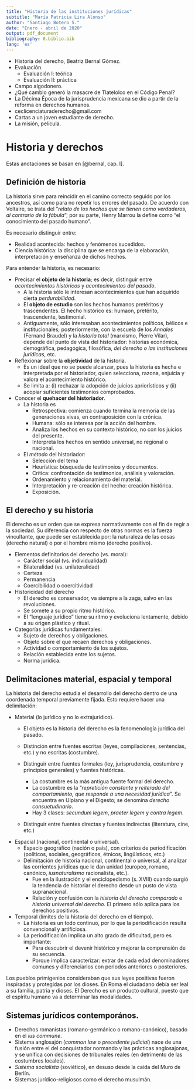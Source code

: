 ```yaml
---
title: "Historia de las instituciones jurídicas"
subtitle: "María Patricia Lira Alonso"
author: "Santiago Botero S."
date: "Enero - abril de 2020"
output: pdf_document
bibliography: 0.biblio.bib
lang: 'es'
---
```


+ Historia del derecho, Beatriz Bernal Gómez.
+ Evaluación.
    - Evaluación I: teórica
    - Evaluación II: práctica
+ Campo algodonero.
+ ¿Qué cambio generó la masacre de Tlatelolco en el Código Penal?
+ La Décima Época de la jurisprudencia mexicana se dio a partir de la reforma en
  derechos humanos.
+ ceclicenciaturaderecho@gmail.com
+ Cartas a un joven estudiante de derecho.
+ La misión, película.

# Historia y derechos

Estas anotaciones se basan en [@bernal, cap. I].

## Definición de historia

La historia sirve para reincidir en el camino correcto seguido por los
ancestros, así como para no repetir los errores del pasado. De acuerdo con
Voltaire, se  trata del "*relato de los hechos que se tienen como verdaderos, al
contrario de  la fábula*"; por su parte, Henry Marrou la define como "el
conocimiento del pasado humano".

Es necesario distinguir entre:

+ Realidad acontecida: hechos y fenómenos sucedidos.
+ Ciencia histórica: la disciplina que se encarga de la elaboración,
  interpretación y enseñanza de dichos hechos.

Para entender la historia, es necesario:

+ Precisar el **objeto de la historia**; es decir, distinguir entre
  *acontecimientos históricos* y *acontecimientos del pasado*.
    - A la historia sólo le interesan acontecimientos que han adquirido cierta
      *perdurabilidad*.
    - El **objeto de estudio** son los hechos humanos pretéritos y
      trascendentes. El hecho histórico es: humaon, pretérito, trascendente,
      testimonial.
    - Antiguamente, sólo interesaban acontecimientos políticos, bélicos e
      institucionales; posteriormente, con la escuela de los *Annales* (Fernand
      Braudel) y la *historia total* (marxismo, Pierre Vilar), depende del punto
      de vista del historiador: historias económica, demográfica, pedagógica,
      filosófica, *del derecho o las instituciones jurídicas*, etc.
+ Reflexionar sobre la **objetividad** de la historia.
    - Es un ideal que no se puede alcanzar, pues la historia es hecha e
      interpretada por el historiador, quien selecciona, razona, enjuicia y
      valora el acontecimiento histórico.
    - Se limita a: (i) rechazar la adopción de juicios apriorísticos y (ii)
      acopiar suficientes testimonios comprobados.
+ Conocer el **quehacer del historiador**.
    - La historia es
        * Retrospectiva: comienza cuando termina la memoria de las  generaciones
          vivas, en contraposición con la crónica.
        * Humana: sólo se interesa por la acción del hombre.
        * Analiza los hechos en su contexto histórico, no con los juicios del
          presente.
        * Interpreta los hechos en sentido universal, no regional o nacional.
    - El *método* del historiador:
        * Selección del tema
        * Heurística: búsqueda de testimonios y documentos.
        * Crítica: confrontación de testimonios, análisis y valoración.
        * Ordenamiento y relacionamiento del material.
        * Interpretación y re-creación del hecho: creación histórica.
        * Exposición.

## El derecho y su historia

El derecho es un orden que se expresa normativamente con el fin de regir a la
sociedad. Su diferencia con respecto de otras normas es la fuerza vincultante,
que puede ser establecida por: la naturaleza de las cosas (derecho natural) o
por el hombre mismo (derecho positivo).

+ Elementos definitorios del derecho (vs. moral):
    - Carácter social (vs. individualidad)
    - Bilateralidad (vs. unilateralidad)
    - Certeza
    - Permanencia
    - Coercibilidad o coercitividad
+ Historicidad del derecho
    - El derecho es conservador, va siempre a la zaga, salvo en las revoluciones.
    - Se somete a su propio ritmo histórico.
    - El "lenguaje jurídico" tiene su ritmo y evoluciona lentamente, debido a
    su origen plástico y ritual.
+ Categorías jurídicas fundamentales:
    - Sujeto de derechos y obligaciones.
    - Objeto sobre el que recaen derechos y obligaciones.
    - Actividad o comportamiento de los sujetos.
    - Relación establecida entre los sujetos.
    - Norma jurídica.

## Delimitaciones material, espacial y temporal

La historia del derecho estudia el desarrollo del derecho dentro de una
coordenada temporal previamente fijada. Esto requiere hacer una delimitación:

+ Material (lo jurídico y no lo extrajurídico).
    - El objeto es la historia del derecho es la fenomenología jurídica del
      pasado.
    - Distinción entre fuentes escritas (leyes, compilaciones, sentencias,
      etc.) y no escritas (costumbre).
    - Distinguir entre fuentes formales (ley, jurisprudencia, costumbre y
      principios generales) y fuentes históricas.

        * La costumbre es la más antigua fuente formal del derecho.
        * La costumbre es la "*repretición constante y reiterada del
          comportamiento, que responde a una necesidad jurídica*". Se encuentra
          en Ulpiano y el Digesto; se denomina *derecho consuetudinario*.
        * Hay 3 clases: *secundum legem*, *praeter legem* y *contra legem*.

    - Distinguir entre fuentes directas y fuentes indirectas (literatura, cine,
      etc.)
+ Espacial (nacional, continental o universal).
    - Espacio geográfico (nación o país), con criterios de periodificación
      (políticos, sociales, geográficos, étnicos, lingüísticos, etc.)
    - Delimitación de historia nacional, continental o universal, al analizar
      las corrientes jurídicas que le dan unidad (europeo, romano, canónico,
      *iusnaturalismo* racionalista, etc.).
        * Fue en la ilustración y el  enciclopedismo (s. XVIII) cuando surgió la
          tendencia de historiar el  derecho desde un pusto de vista
          supranacional.
        * Relación y confusión con la *historia del derecho comparado* e
          *historia universal del derecho*. El primero sólo aplica para los
          derechos positivos.
+ Temporal (límites de la historia del derecho en el tiempo).
    - La historia es un todo continuo, por lo que la periodificación resulta
      convencional y artificiosa.
    - La periodificación implica un alto grado de dificultad, pero es
      importante:
        * Para descubrir el devenir histórico y mejorar la comprensión de su
          secuencia.
        * Porque implica caracterizar: extrar de cada edad denominadores comunes
          y diferenciarlos con periodos anteriores o posteriores.

Los pueblos primigenios consideraban que sus leyes positivas fueron inspiradas
y protegidas por los dioses. En Roma el ciudadano debía ser leal a su familia,
patria y dioses. El Derecho es un producto cultural, puesto que el espíritu
humano va a determinar las modalidades.

## Sistemas jurídicos contemporános.

+ Derechos romanistas (romano-germánico o romano-canónico), basado en el *ius
  commune*.
+ Sistema anglosajón (*common law* o *precedente judicial*) nace de una fusión
  entre el del conquistador normando y las prácticas anglosajonas, y se unifica
  con decisiones de tribunales reales (en detrimento de las costumbres locales).
+ *Sistema socialista* (soviético), en desuso desde la caída del Muro de Berlín.
+ Sistemas jurídico-religiosos como el derecho musulmán.
